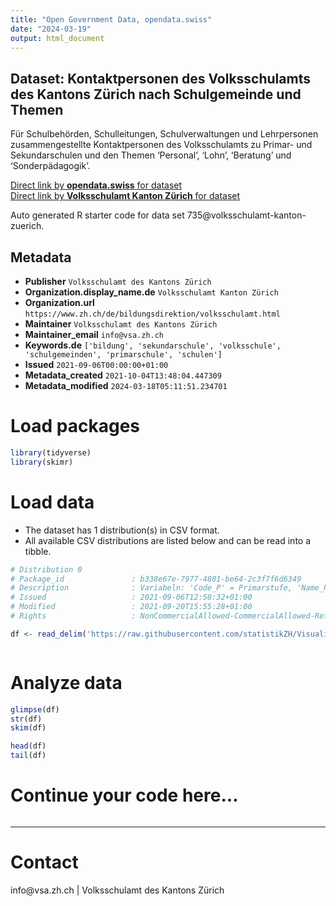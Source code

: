 ```yaml
---
title: "Open Government Data, opendata.swiss"
date: "2024-03-19"
output: html_document
---
```


## Dataset: Kontaktpersonen des Volksschulamts des Kantons Zürich nach Schulgemeinde und Themen

Für Schulbehörden, Schulleitungen, Schulverwaltungen und Lehrpersonen zusammengestellte Kontaktpersonen des Volksschulamts zu Primar- und Sekundarschulen und den Themen 'Personal', 'Lohn', 'Beratung' und 'Sonderpädagogik'.

[Direct link by **opendata.swiss** for dataset](https://opendata.swiss/de/dataset/kontaktpersonen-des-volksschulamts-des-kantons-zurich-nach-schulgemeinde-und-themen)<br>
[Direct link by **Volksschulamt Kanton Zürich** for dataset](https://www.zh.ch/de/bildung/informationen-fuer-schulen/informationen-volksschule.html#-536456471)

Auto generated R starter code for data set 735@volksschulamt-kanton-zuerich.

## Metadata

- **Publisher** `Volksschulamt des Kantons Zürich`
- **Organization.display_name.de** `Volksschulamt Kanton Zürich`
- **Organization.url** `https://www.zh.ch/de/bildungsdirektion/volksschulamt.html`
- **Maintainer** `Volksschulamt des Kantons Zürich`
- **Maintainer_email** `info@vsa.zh.ch`
- **Keywords.de** `['bildung', 'sekundarschule', 'volksschule', 'schulgemeinden', 'primarschule', 'schulen']`
- **Issued** `2021-09-06T00:00:00+01:00`
- **Metadata_created** `2021-10-04T13:48:04.447309`
- **Metadata_modified** `2024-03-18T05:11:51.234701`


# Load packages

```r

library(tidyverse)
library(skimr)

```

# Load data

-   The dataset has 1 distribution(s) in CSV format.
-   All available CSV distributions are listed below and can be read into a tibble.

```r

# Distribution 0
# Package_id               : b338e67e-7977-4801-be64-2c3f7f6d6349
# Description              : Variabeln: 'Code_P' = Primarstufe, 'Name_P' = Name der Primarschulgemeinde, 'Personal_P' = Name der Kontaktperson für das Thema 'Personal', 'Lohn_P' = Name der Kontaktperson für das Thema 'Lohn', 'Beratung_P' = Name der Kontaktperson für das Thema 'Beratung', 'Sonderpädagogik_P' = Name der Kontaktperson für das Thema 'Sonderpädagogik', 'Code_O' = Oberstufe, 'Name_O' = Name der Oberstufenschulgemeinde, 'Personal_O' = Name der Kontaktperson für das Thema 'Personal', 'Lohn_O' = Name der Kontaktperson für das Thema 'Lohn', 'Beratung_O' = Name der Kontaktperson für das Thema 'Beratung', 'Sonderpädagogik_O' = Name der Kontaktperson für das Thema 'Sonderpädagogik'
# Issued                   : 2021-09-06T12:58:32+01:00
# Modified                 : 2021-09-20T15:55:28+01:00
# Rights                   : NonCommercialAllowed-CommercialAllowed-ReferenceRequired

df <- read_delim('https://raw.githubusercontent.com/statistikZH/Visualisierung_VSAKarte/main/Data/VSA_Kantonskarte.csv')



```

# Analyze data

```r

glimpse(df)
str(df)
skim(df)

head(df)
tail(df)

```

# Continue your code here...

```r

```

------------------------------------------------------------------------

# Contact

info@vsa.zh.ch | Volksschulamt des Kantons Zürich
